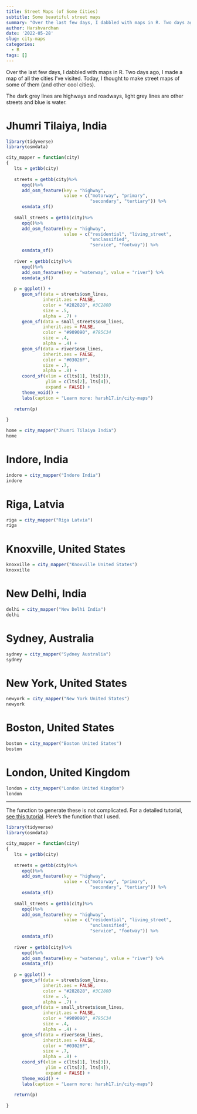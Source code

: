 ```yaml
---
title: Street Maps (of Some Cities)
subtitle: Some beautiful street maps
summary: "Over the last few days, I dabbled with maps in R. Two days ago, I made a map of all the cities I've visited. Today, I thought to make street maps of some of them (and other cool cities)."
author: Harshvardhan
date: '2022-05-28'
slug: city-maps
categories:
  - R
tags: []
---
```


Over the last few days, I dabbled with maps in R. Two days ago, I made a map of all the cities I've visited. Today, I thought to make street maps of some of them (and other cool cities).

The dark grey lines are highways and roadways, light grey lines are other streets and blue is water.

# Jhumri Tilaiya, India

```r
library(tidyverse)
library(osmdata)

city_mapper = function(city)
{
   lts = getbb(city)
   
   streets = getbb(city)%>%
      opq()%>%
      add_osm_feature(key = "highway", 
                      value = c("motorway", "primary", 
                                "secondary", "tertiary")) %>%
      osmdata_sf()
   
   small_streets = getbb(city)%>%
      opq()%>%
      add_osm_feature(key = "highway", 
                      value = c("residential", "living_street",
                                "unclassified",
                                "service", "footway")) %>%
      osmdata_sf()
   
   river = getbb(city)%>%
      opq()%>%
      add_osm_feature(key = "waterway", value = "river") %>%
      osmdata_sf()
   
   p = ggplot() +
      geom_sf(data = streets$osm_lines,
              inherit.aes = FALSE,
              color = "#282828", #3C280D
              size = .5,
              alpha = .7) +
      geom_sf(data = small_streets$osm_lines,
              inherit.aes = FALSE,
              color = "#909090", #795C34
              size = .4,
              alpha = .4) +
      geom_sf(data = river$osm_lines,
              inherit.aes = FALSE,
              color = "#03026F",
              size = .7,
              alpha = .8) +
      coord_sf(xlim = c(lts[1], lts[3]), 
               ylim = c(lts[2], lts[4]),
               expand = FALSE) +
      theme_void() +
      labs(caption = "Learn more: harsh17.in/city-maps")
   
   return(p)
   
}
```

```r
home = city_mapper("Jhumri Tilaiya India")
home
```

# Indore, India

```r
indore = city_mapper("Indore India")
indore
```

# Riga, Latvia

```r
riga = city_mapper("Riga Latvia")
riga
```

# Knoxville, United States

```r
knoxville = city_mapper("Knoxville United States")
knoxville
```

# New Delhi, India

```r
delhi = city_mapper("New Delhi India")
delhi
```

# Sydney, Australia

```r
sydney = city_mapper("Sydney Australia")
sydney
```

# New York, United States

```r
newyork = city_mapper("New York United States")
newyork
```

# Boston, United States

```r
boston = city_mapper("Boston United States")
boston
```

# London, United Kingdom

```r
london = city_mapper("London United Kingdom")
london
```

------------------------------------------------------------------------

The function to generate these is not complicated. For a detailed tutorial, [see this tutorial](https://ggplot2tutor.com/tutorials/streetmaps?utm_source=pocket_mylist). Here's the function that I used.

```r
library(tidyverse)
library(osmdata)

city_mapper = function(city)
{
   lts = getbb(city)
   
   streets = getbb(city)%>%
      opq()%>%
      add_osm_feature(key = "highway", 
                      value = c("motorway", "primary", 
                                "secondary", "tertiary")) %>%
      osmdata_sf()
   
   small_streets = getbb(city)%>%
      opq()%>%
      add_osm_feature(key = "highway", 
                      value = c("residential", "living_street",
                                "unclassified",
                                "service", "footway")) %>%
      osmdata_sf()
   
   river = getbb(city)%>%
      opq()%>%
      add_osm_feature(key = "waterway", value = "river") %>%
      osmdata_sf()
   
   p = ggplot() +
      geom_sf(data = streets$osm_lines,
              inherit.aes = FALSE,
              color = "#282828", #3C280D
              size = .5,
              alpha = .7) +
      geom_sf(data = small_streets$osm_lines,
              inherit.aes = FALSE,
              color = "#909090", #795C34
              size = .4,
              alpha = .4) +
      geom_sf(data = river$osm_lines,
              inherit.aes = FALSE,
              color = "#03026F",
              size = .7,
              alpha = .8) +
      coord_sf(xlim = c(lts[1], lts[3]), 
               ylim = c(lts[2], lts[4]),
               expand = FALSE) +
      theme_void() +
      labs(caption = "Learn more: harsh17.in/city-maps")
   
   return(p)
   
}
```
